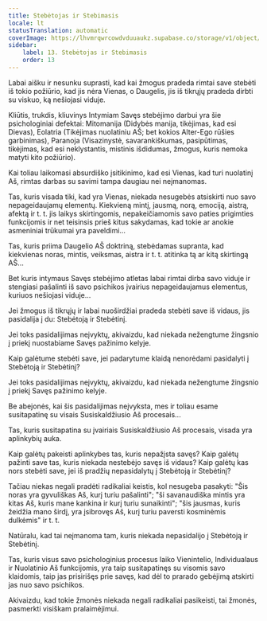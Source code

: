 ```yaml
---
title: Stebėtojas ir Stebimasis
locale: lt
statusTranslation: automatic
coverImage: https://lhvmrqwrcowdvduuaukz.supabase.co/storage/v1/object/public/strapi-uploads/small_cover-tratado-de-psicologia-revolucionaria.webp-5e15e1cec4e0ebebcde5d7fc7565d8fd.webp
sidebar:
    label: 13. Stebėtojas ir Stebimasis
    order: 13
---
```

Labai aišku ir nesunku suprasti, kad kai žmogus pradeda rimtai save stebėti iš tokio požiūrio, kad jis nėra Vienas, o Daugelis, jis iš tikrųjų pradeda dirbti su viskuo, ką nešiojasi viduje.

Kliūtis, trukdis, kliuvinys Intymiam Savęs stebėjimo darbui yra šie psichologiniai defektai: Mitomanija (Didybės manija, tikėjimas, kad esi Dievas), Eolatria (Tikėjimas nuolatiniu AŠ; bet kokios Alter-Ego rūšies garbinimas), Paranoja (Visazinystė, savarankiškumas, pasipūtimas, tikėjimas, kad esi neklystantis, mistinis išdidumas, žmogus, kuris nemoka matyti kito požiūrio).

Kai toliau laikomasi absurdiško įsitikinimo, kad esi Vienas, kad turi nuolatinį Aš, rimtas darbas su savimi tampa daugiau nei neįmanomas.

Tas, kuris visada tiki, kad yra Vienas, niekada nesugebės atsiskirti nuo savo nepageidaujamų elementų. Kiekvieną mintį, jausmą, norą, emociją, aistrą, afektą ir t. t. jis laikys skirtingomis, nepakeičiamomis savo paties prigimties funkcijomis ir net teisinsis prieš kitus sakydamas, kad tokie ar anokie asmeniniai trūkumai yra paveldimi...

Tas, kuris priima Daugelio AŠ doktriną, stebėdamas supranta, kad kiekvienas noras, mintis, veiksmas, aistra ir t. t. atitinka tą ar kitą skirtingą AŠ...

Bet kuris intymaus Savęs stebėjimo atletas labai rimtai dirba savo viduje ir stengiasi pašalinti iš savo psichikos įvairius nepageidaujamus elementus, kuriuos nešiojasi viduje...

Jei žmogus iš tikrųjų ir labai nuoširdžiai pradeda stebėti save iš vidaus, jis pasidalija į du: Stebėtoją ir Stebėtinį.

Jei toks pasidalijimas neįvyktų, akivaizdu, kad niekada nežengtume žingsnio į priekį nuostabiame Savęs pažinimo kelyje.

Kaip galėtume stebėti save, jei padarytume klaidą nenorėdami pasidalyti į Stebėtoją ir Stebėtinį?

Jei toks pasidalijimas neįvyktų, akivaizdu, kad niekada nežengtume žingsnio į priekį Savęs pažinimo kelyje.

Be abejonės, kai šis pasidalijimas neįvyksta, mes ir toliau esame susitapatinę su visais Susiskaldžiusio Aš procesais...

Tas, kuris susitapatina su įvairiais Susiskaldžiusio Aš procesais, visada yra aplinkybių auka.

Kaip galėtų pakeisti aplinkybes tas, kuris nepažįsta savęs? Kaip galėtų pažinti save tas, kuris niekada nestebėjo savęs iš vidaus? Kaip galėtų kas nors stebėti save, jei iš pradžių nepasidalytų į Stebėtoją ir Stebėtinį?

Tačiau niekas negali pradėti radikaliai keistis, kol nesugeba pasakyti: "Šis noras yra gyvuliškas Aš, kurį turiu pašalinti"; "ši savanaudiška mintis yra kitas Aš, kuris mane kankina ir kurį turiu sunaikinti"; "šis jausmas, kuris žeidžia mano širdį, yra įsibrovęs Aš, kurį turiu paversti kosminėmis dulkėmis" ir t. t.

Natūralu, kad tai neįmanoma tam, kuris niekada nepasidalijo į Stebėtoją ir Stebėtinį.

Tas, kuris visus savo psichologinius procesus laiko Vienintelio, Individualaus ir Nuolatinio Aš funkcijomis, yra taip susitapatinęs su visomis savo klaidomis, taip jas prisirišęs prie savęs, kad dėl to prarado gebėjimą atskirti jas nuo savo psichikos.

Akivaizdu, kad tokie žmonės niekada negali radikaliai pasikeisti, tai žmonės, pasmerkti visiškam pralaimėjimui.

